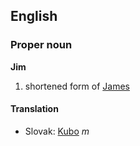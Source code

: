 ==English==
===Proper noun===
'''Jim'''
#shortened form of [[James]]
==== Translation====
*Slovak: [[Kubo#Slovak|Kubo]] ''m''